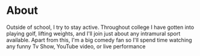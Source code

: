 

<h1>About</h1>

<p>
Outside of school, I try to stay active. Throughout college I have gotten into playing golf, lifting weights, and 
I'll join just about any intramural sport available. Apart from this, I'm a big comedy fan so I'll spend time watching any funny Tv Show, YouTube video, or live performance
</p>
